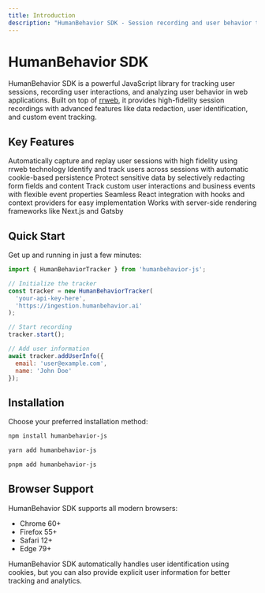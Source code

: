 ```yaml
---
title: Introduction
description: "HumanBehavior SDK - Session recording and user behavior tracking for web applications"
---
```


# HumanBehavior SDK

HumanBehavior SDK is a powerful JavaScript library for tracking user sessions, recording user interactions, and analyzing user behavior in web applications. Built on top of [rrweb](https://github.com/rrweb-io/rrweb), it provides high-fidelity session recordings with advanced features like data redaction, user identification, and custom event tracking.

## Key Features

<CardGroup cols={2}>
  <Card
    title="Session Recording"
    icon="video"
    href="/essentials/session-tracking"
  >
    Automatically capture and replay user sessions with high fidelity using rrweb technology
  </Card>
  <Card
    title="User Identification"
    icon="user"
    href="/essentials/user-identification"
  >
    Identify and track users across sessions with automatic cookie-based persistence
  </Card>
  <Card
    title="Data Redaction"
    icon="shield"
    href="/essentials/data-redaction"
  >
    Protect sensitive data by selectively redacting form fields and content
  </Card>
  <Card
    title="Custom Events"
    icon="code"
    href="/essentials/custom-events"
  >
    Track custom user interactions and business events with flexible event properties
  </Card>
  <Card
    title="React Integration"
    icon="react"
    href="/essentials/react-integration"
  >
    Seamless React integration with hooks and context providers for easy implementation
  </Card>
  <Card
    title="SSR Compatible"
    icon="server"
    href="/essentials/nextjs-setup"
  >
    Works with server-side rendering frameworks like Next.js and Gatsby
  </Card>
</CardGroup>

## Quick Start

Get up and running in just a few minutes:

```javascript
import { HumanBehaviorTracker } from 'humanbehavior-js';

// Initialize the tracker
const tracker = new HumanBehaviorTracker(
  'your-api-key-here',
  'https://ingestion.humanbehavior.ai'
);

// Start recording
tracker.start();

// Add user information
await tracker.addUserInfo({
  email: 'user@example.com',
  name: 'John Doe'
});
```

## Installation

Choose your preferred installation method:

<CodeGroup>

```bash npm
npm install humanbehavior-js
```

```bash yarn
yarn add humanbehavior-js
```

```bash pnpm
pnpm add humanbehavior-js
```

</CodeGroup>

## Browser Support

HumanBehavior SDK supports all modern browsers:

- Chrome 60+
- Firefox 55+
- Safari 12+
- Edge 79+

<Note>
  HumanBehavior SDK automatically handles user identification using cookies, but you can also provide explicit user information for better tracking and analytics.
</Note>

